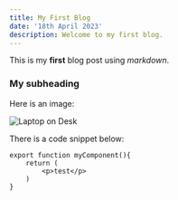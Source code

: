 ```yaml
---
title: My First Blog
date: '18th April 2023'
description: Welcome to my first blog.
---
```


This is my **first** blog post using _markdown_.

### My subheading

Here is an image:

![Laptop on Desk](/images/scottykaye-bg.jpg)

There is a code snippet below:

```
export function myComponent(){
    return (
        <p>test</p>
    )
}
```

